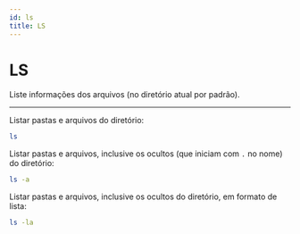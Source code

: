 ```yaml
---
id: ls
title: LS
---
```


# LS

Liste informações dos arquivos (no diretório atual por padrão).

---

Listar pastas e arquivos do diretório:

```bash
ls
```

Listar pastas e arquivos, inclusive os ocultos (que iniciam com ``.`` no nome) 
do diretório:

```bash
ls -a
```

Listar pastas e arquivos, inclusive os ocultos do diretório, em formato de 
lista:

```bash
ls -la
```
